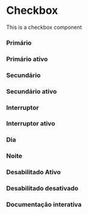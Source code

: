 

# Checkbox

This is a checkbox component

<Meta of={Story} />

### Primário

<Canvas of={Story.Primary} />

### Primário ativo

<Canvas of={Story.PrimaryActive} />

### Secundário

<Canvas of={Story.Secondary} />

### Secundário ativo

<Canvas of={Story.SecondaryActive} />

### Interruptor

<Canvas of={Story.Off} />

### Interruptor ativo

<Canvas of={Story.On} />

### Dia

<Canvas of={Story.Day} />

### Noite

<Canvas of={Story.Night} />

### Desabilitado Ativo

<Canvas of={Story.DisableOn} />

### Desabilitado desativado

<Canvas of={Story.DisableOff} />

### Documentação interativa

<Primary />

<Controls />
